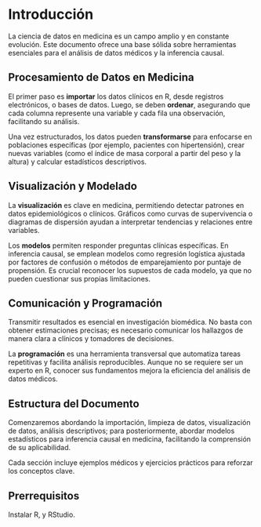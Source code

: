 # Introducción {.unnumbered}

La ciencia de datos en medicina es un campo amplio y en constante evolución. Este documento ofrece una base sólida sobre herramientas esenciales para el análisis de datos médicos y la inferencia causal.

## Procesamiento de Datos en Medicina

El primer paso es **importar** los datos clínicos en R, desde registros electrónicos, o bases de datos. Luego, se deben **ordenar**, asegurando que cada columna represente una variable y cada fila una observación, facilitando su análisis.

Una vez estructurados, los datos pueden **transformarse** para enfocarse en poblaciones específicas (por ejemplo, pacientes con hipertensión), crear nuevas variables (como el índice de masa corporal a partir del peso y la altura) y calcular estadísticos descriptivos.

## Visualización y Modelado

La **visualización** es clave en medicina, permitiendo detectar patrones en datos epidemiológicos o clínicos. Gráficos como curvas de supervivencia o diagramas de dispersión ayudan a interpretar tendencias y relaciones entre variables.

Los **modelos** permiten responder preguntas clínicas específicas. En inferencia causal, se emplean modelos como regresión logística ajustada por factores de confusión o métodos de emparejamiento por puntaje de propensión. Es crucial reconocer los supuestos de cada modelo, ya que no pueden cuestionar sus propias limitaciones.

## Comunicación y Programación

Transmitir resultados es esencial en investigación biomédica. No basta con obtener estimaciones precisas; es necesario comunicar los hallazgos de manera clara a clínicos y tomadores de decisiones.

La **programación** es una herramienta transversal que automatiza tareas repetitivas y facilita análisis reproducibles. Aunque no se requiere ser un experto en R, conocer sus fundamentos mejora la eficiencia del análisis de datos médicos.

## Estructura del Documento

Comenzaremos abordando la importación, limpieza de datos, visualización de datos, análisis descriptivos; para posteriormente, abordar modelos estadísticos para inferencia causal en medicina, facilitando la comprensión de su aplicabilidad.

Cada sección incluye ejemplos médicos y ejercicios prácticos para reforzar los conceptos clave.

## Prerrequisitos

Instalar R, y RStudio.
